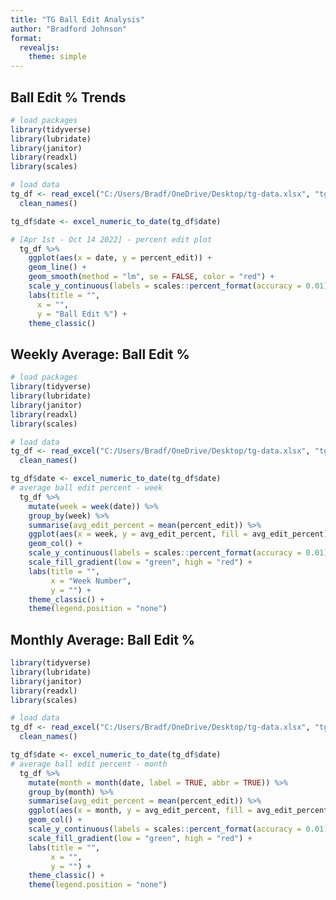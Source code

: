 ```yaml
---
title: "TG Ball Edit Analysis"
author: "Bradford Johnson"
format:
  revealjs: 
    theme: simple
---
```


## Ball Edit % Trends

```r
# load packages
library(tidyverse)
library(lubridate)
library(janitor)
library(readxl)
library(scales)

# load data
tg_df <- read_excel("C:/Users/Bradf/OneDrive/Desktop/tg-data.xlsx", "tg-data") %>%
  clean_names()

tg_df$date <- excel_numeric_to_date(tg_df$date)

# [Apr 1st - Oct 14 2022] - percent edit plot
  tg_df %>%
    ggplot(aes(x = date, y = percent_edit)) +
    geom_line() +
    geom_smooth(method = "lm", se = FALSE, color = "red") +
    scale_y_continuous(labels = scales::percent_format(accuracy = 0.01)) +
    labs(title = "",
      x = "",
      y = "Ball Edit %") +
    theme_classic()
```

## Weekly Average: Ball Edit %

```r
# load packages
library(tidyverse)
library(lubridate)
library(janitor)
library(readxl)
library(scales)

# load data
tg_df <- read_excel("C:/Users/Bradf/OneDrive/Desktop/tg-data.xlsx", "tg-data") %>%
  clean_names()

tg_df$date <- excel_numeric_to_date(tg_df$date)
# average ball edit percent - week
  tg_df %>%
    mutate(week = week(date)) %>%
    group_by(week) %>%
    summarise(avg_edit_percent = mean(percent_edit)) %>%
    ggplot(aes(x = week, y = avg_edit_percent, fill = avg_edit_percent)) +
    geom_col() +
    scale_y_continuous(labels = scales::percent_format(accuracy = 0.01)) +
    scale_fill_gradient(low = "green", high = "red") +
    labs(title = "",
         x = "Week Number",
         y = "") +
    theme_classic() +
    theme(legend.position = "none")
```

## Monthly Average: Ball Edit %

```r
library(tidyverse)
library(lubridate)
library(janitor)
library(readxl)
library(scales)

# load data
tg_df <- read_excel("C:/Users/Bradf/OneDrive/Desktop/tg-data.xlsx", "tg-data") %>%
  clean_names()

tg_df$date <- excel_numeric_to_date(tg_df$date)
# average ball edit percent - month
  tg_df %>%
    mutate(month = month(date, label = TRUE, abbr = TRUE)) %>%
    group_by(month) %>%
    summarise(avg_edit_percent = mean(percent_edit)) %>%
    ggplot(aes(x = month, y = avg_edit_percent, fill = avg_edit_percent)) +
    geom_col() +
    scale_y_continuous(labels = scales::percent_format(accuracy = 0.01)) +
    scale_fill_gradient(low = "green", high = "red") +
    labs(title = "",
         x = "",
         y = "") +
    theme_classic() +
    theme(legend.position = "none")
```
